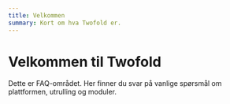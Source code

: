 ```yaml
---
title: Velkommen
summary: Kort om hva Twofold er.
---
```

# Velkommen til Twofold
Dette er FAQ-området. Her finner du svar på vanlige spørsmål om plattformen, utrulling og moduler.
